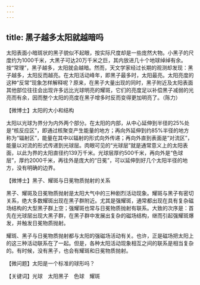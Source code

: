 ```yaml
---
---
---
```

title: 黑子越多太阳就越暗吗
---




太阳表面小暗斑状的黑子貌似不起眼，按实际尺度却是一些庞然大物。小黑子的尺度约为1000千米，大黑子可达20万千米之巨，其内放进几十个地球绰绰有余。按“常理”，黑子越多，太阳就会越暗。然而，天文学家经过长期的观测却发现：黑子越多，太阳反而越亮。在太阳活动峰年，即黑子最多时，太阳最亮。太阳亮度的这种“反常”现象怎样解释呢？原来，在黑子大量出现的同时，黑子附近及太阳表面其他部位往往会出现许多远比光球明亮的耀斑，它们的亮度足以补偿黑子减弱的光亮而有余，因而整个太阳的亮度在黑子增多时反而变得更加明亮了。（陈力）





【微博士】太阳的大小和结构

太阳以光球为界分为内外两个部分。在太阳的内部，从中心延伸到半径的25%处是“核反应区”，即通过核聚变产生能量的地方；再向外延伸到约85%半径的地方称为“辐射区”，能量在其中以辐射的形式向外传递；再向外直到表面是“对流区”，能量以对流的形式传递到光球层。肉眼可见的“光球层”就是通常意义上的太阳表面，以此为界的太阳直径约139万千米。光球层厚约500千米，再向外是“色球层”，厚约2000千米，再往外是庞大的“日冕”，可以延伸到好几个太阳半径的地方，没有明确的边界。

【微博士】黑子、耀斑与日冕物质抛射的关系

黑子、耀斑及日冕物质抛射是太阳大气中的三种剧烈活动现象。耀斑与黑子有密切关系，绝大多数耀斑出现在黑子群附近。尤其是强耀斑，通常都出现在具有复杂磁场结构的大型黑子群上空；强耀斑也常与日冕物质抛射有联系。大致的次序是：首先在光球层出现大黑子群，在黑子群中发展出复杂的磁场结构，继而引起强耀斑爆发，并触发日冕物质抛射。

耀斑、黑子与日冕物质抛射都与太阳的强磁场活动有关。也许，正是磁场把太阳上的这三种活动联系在了一起。但是，各种太阳活动现象相互之间的联系是相当复杂的。有时候，没有黑子，也会有耀斑和日冕物质抛射。

【微问题】太阳是一个标准的球形吗？

【关键词】光球　太阳黑子　色球　耀斑